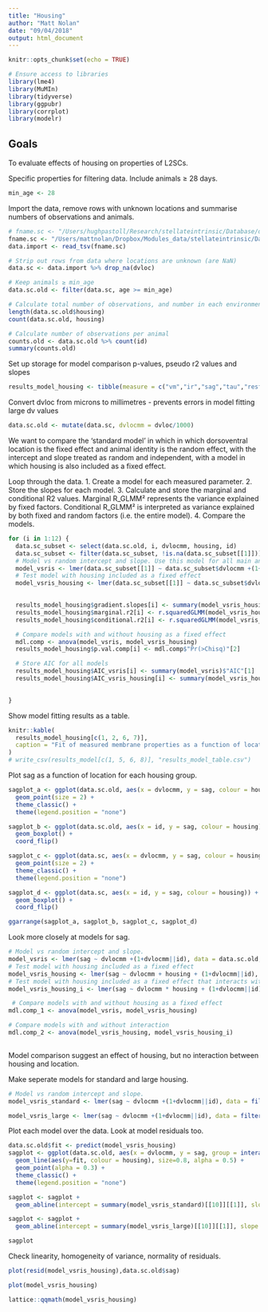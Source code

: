 ```yaml
---
title: "Housing"
author: "Matt Nolan"
date: "09/04/2018"
output: html_document
---
```


```r
knitr::opts_chunk$set(echo = TRUE)

# Ensure access to libraries
library(lme4)
library(MuMIn)
library(tidyverse)
library(ggpubr)
library(corrplot)
library(modelr)
```

## Goals

To evaluate effects of housing on properties of L2SCs.

Specific properties for filtering data. Include animals ≥ 28 days.
```r
min_age <- 28
```



Import the data, remove rows with unknown locations and summarise numbers of observations and animals. 
```r
# fname.sc <- "/Users/hughpastoll/Research/stellateintrinsic/Database/datatable.txt"
fname.sc <- "/Users/mattnolan/Dropbox/Modules_data/stellateintrinsic/Database/datatable.txt"
data.import <- read_tsv(fname.sc)

# Strip out rows from data where locations are unknown (are NaN)
data.sc <- data.import %>% drop_na(dvloc)

# Keep animals ≥ min_age
data.sc.old <- filter(data.sc, age >= min_age)

# Calculate total number of observations, and number in each environment
length(data.sc.old$housing)
count(data.sc.old, housing)

# Calculate number of observations per animal
counts.old <- data.sc.old %>% count(id)
summary(counts.old)
```

Set up storage for model comparison p-values, pseudo r2 values and slopes
```r
results_model_housing <- tibble(measure = c("vm","ir","sag","tau","resf","resmag","spkthr","spkmax","spkhlf","rheo","ahp","fi"), p.val.comp = NaN, marginal.r2 = NaN, conditional.r2 = NaN, gradient.slopes = NaN, AIC_vsris = NaN, AIC_vsris_housing = NaN)
```


Convert dvloc from microns to millimetres - prevents errors in model fitting large dv values
```r
data.sc.old <- mutate(data.sc, dvlocmm = dvloc/1000)
```




We want to compare the 'standard model' in which in which dorsoventral location is the fixed effect and animal identity is the random effect, with the intercept and slope treated as random and independent, with a model in which housing is also included as a fixed effect.

Loop through the data.
1. Create a model for each measured parameter.
2. Store the slopes for each model.
3. Calculate and store the marginal and conditional R2 values. Marginal R_GLMM² represents the variance explained by fixed factors. Conditional R_GLMM² is interpreted as variance explained by both fixed and random factors (i.e. the entire model).
4. Compare the models.


```r
for (i in 1:12) {
  data.sc_subset <- select(data.sc.old, i, dvlocmm, housing, id)
  data.sc_subset <- filter(data.sc_subset, !is.na(data.sc_subset[[1]]))
  # Model vs random intercept and slope. Use this model for all main analyses (see Barr et al. Journal of Memory and Language, 2013)
  model_vsris <- lmer(data.sc_subset[[1]] ~ data.sc_subset$dvlocmm +(1+data.sc_subset$dvlocmm||data.sc_subset$id), REML = FALSE)
  # Test model with housing included as a fixed effect
  model_vsris_housing <- lmer(data.sc_subset[[1]] ~ data.sc_subset$dvlocmm + data.sc_subset$housing + (1+data.sc_subset$dvlocmm||data.sc_subset$id), REML = FALSE)
 

  results_model_housing$gradient.slopes[i] <- summary(model_vsris_housing)$"coefficients"[2]
  results_model_housing$marginal.r2[i] <- r.squaredGLMM(model_vsris_housing)[1]
  results_model_housing$conditional.r2[i] <- r.squaredGLMM(model_vsris_housing)[2]

  # Compare models with and without housing as a fixed effect
  mdl.comp <- anova(model_vsris, model_vsris_housing)
  results_model_housing$p.val.comp[i] <- mdl.comp$"Pr(>Chisq)"[2]

  # Store AIC for all models
  results_model_housing$AIC_vsris[i] <- summary(model_vsris)$"AIC"[1]
  results_model_housing$AIC_vsris_housing[i] <- summary(model_vsris_housing)$"AIC"[1]
  

}
```

Show model fitting results as a table.
```r
knitr::kable(
  results_model_housing[c(1, 2, 6, 7)],
  caption = "Fit of measured membrane properties as a function of location"
)
# write_csv(results_model[c(1, 5, 6, 8)], "results_model_table.csv")
```

Plot sag as a function of location for each housing group.
```r
sagplot_a <- ggplot(data.sc.old, aes(x = dvlocmm, y = sag, colour = housing)) +
  geom_point(size = 2) +
  theme_classic() +
  theme(legend.position = "none")

sagplot_b <- ggplot(data.sc.old, aes(x = id, y = sag, colour = housing)) +
  geom_boxplot() +
  coord_flip()

sagplot_c <- ggplot(data.sc, aes(x = dvlocmm, y = sag, colour = housing)) +
  geom_point(size = 2) +
  theme_classic() +
  theme(legend.position = "none")

sagplot_d <- ggplot(data.sc, aes(x = id, y = sag, colour = housing)) +
  geom_boxplot() +
  coord_flip()

ggarrange(sagplot_a, sagplot_b, sagplot_c, sagplot_d)
```

Look more closely at models for sag.
```r
# Model vs random intercept and slope.
model_vsris <- lmer(sag ~ dvlocmm +(1+dvlocmm||id), data = data.sc.old, REML = FALSE)
# Test model with housing included as a fixed effect
model_vsris_housing <- lmer(sag ~ dvlocmm + housing + (1+dvlocmm||id), data = data.sc.old, REML = FALSE)
# Test model with housing included as a fixed effect that interacts with dorsoventral location
model_vsris_housing_i <- lmer(sag ~ dvlocmm * housing + (1+dvlocmm||id), data = data.sc.old, REML = FALSE)

 # Compare models with and without housing as a fixed effect
mdl.comp_1 <- anova(model_vsris, model_vsris_housing)

# Compare models with and without interaction
mdl.comp_2 <- anova(model_vsris_housing, model_vsris_housing_i)
  
```

Model comparison suggest an effect of housing, but no interaction between housing and location.

Make seperate models for standard and large housing.
```r
# Model vs random intercept and slope.
model_vsris_standard <- lmer(sag ~ dvlocmm +(1+dvlocmm||id), data = filter(data.sc.old, housing == "Standard"), REML = FALSE)

model_vsris_large <- lmer(sag ~ dvlocmm +(1+dvlocmm||id), data = filter(data.sc.old, housing == "Large"), REML = FALSE)
```

Plot each model over the data. Look at model residuals too.
```r

data.sc.old$fit <- predict(model_vsris_housing)
sagplot <- ggplot(data.sc.old, aes(x = dvlocmm, y = sag, group = interaction(id, housing), colour = housing)) +
  geom_line(aes(y=fit, colour = housing), size=0.8, alpha = 0.5) +
  geom_point(alpha = 0.3) +
  theme_classic() +
  theme(legend.position = "none")

sagplot <- sagplot +
  geom_abline(intercept = summary(model_vsris_standard)[[10]][[1]], slope = summary(model_vsris_large)[[10]][[2]], colour = "blue")

sagplot <- sagplot +
  geom_abline(intercept = summary(model_vsris_large)[[10]][[1]], slope = summary(model_vsris_large)[[10]][[2]], colour = "red")

sagplot

```

Check linearity, homogeneity of variance, normality of residuals.
```r
plot(resid(model_vsris_housing),data.sc.old$sag)

plot(model_vsris_housing)

lattice::qqmath(model_vsris_housing)
```
